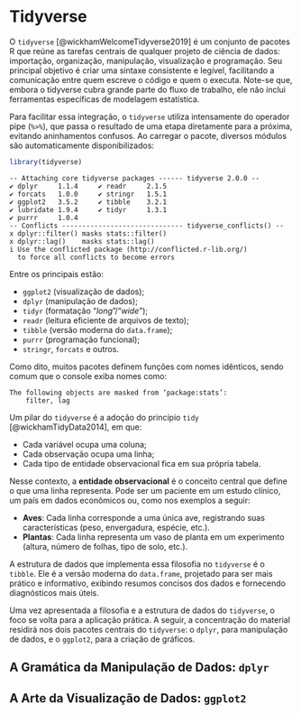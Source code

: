 # Tidyverse

O `tidyverse` [@wickhamWelcomeTidyverse2019] é um conjunto de pacotes R que reúne as tarefas centrais de qualquer projeto de ciência de dados: importação, organização, manipulação, visualização e programação. Seu principal objetivo é criar uma sintaxe consistente e legível, facilitando a comunicação entre quem escreve o código e quem o executa. Note-se que, embora o tidyverse cubra grande parte do fluxo de trabalho, ele não inclui ferramentas específicas de modelagem estatística.

Para facilitar essa integração, o `tidyverse` utiliza intensamente do operador pipe (`%>%`), que passa o resultado de uma etapa diretamente para a próxima, evitando aninhamentos confusos. Ao carregar o pacote, diversos módulos são automaticamente disponibilizados:
```r
library(tidyverse)
```
```text
-- Attaching core tidyverse packages ------ tidyverse 2.0.0 --
✔ dplyr     1.1.4     ✔ readr     2.1.5
✔ forcats   1.0.0     ✔ stringr   1.5.1
✔ ggplot2   3.5.2     ✔ tibble    3.2.1
✔ lubridate 1.9.4     ✔ tidyr     1.3.1
✔ purrr     1.0.4     
-- Conflicts ------------------------------ tidyverse_conflicts() --
x dplyr::filter() masks stats::filter()
x dplyr::lag()    masks stats::lag()
i Use the conflicted package (http://conflicted.r-lib.org/) 
  to force all conflicts to become errors
```
\noindent Entre os principais estão:

- `ggplot2` (visualização de dados);
- `dplyr` (manipulação de dados);
- `tidyr` (formatação "*long*"/"*wide*");
- `readr` (leitura eficiente de arquivos de texto);
- `tibble` (versão moderna do `data.frame`);
- `purrr` (programação funcional);
- `stringr`, `forcats` e outros.

Como dito, muitos pacotes definem funções com nomes idênticos, sendo comum que o console exiba nomes como:
```
The following objects are masked from ‘package:stats’:
    filter, lag
```

Um pilar do `tidyverse` é a adoção do princípio `tidy` [@wickhamTidyData2014], em que:

- Cada variável ocupa uma coluna;
- Cada observação ocupa uma linha;
- Cada tipo de entidade observacional fica em sua própria tabela.

Nesse contexto, a **entidade observacional** é o conceito central que define o que uma linha representa. Pode ser um paciente em um estudo clínico, um país em dados econômicos ou, como nos exemplos a seguir: 

- **Aves**: Cada linha corresponde a uma única ave, registrando suas características (peso, envergadura, espécie, etc.).
- **Plantas**: Cada linha representa um vaso de planta em um experimento (altura, número de folhas, tipo de solo, etc.).

A estrutura de dados que implementa essa filosofia no `tidyverse` é o `tibble`. Ele é a versão moderna do `data.frame`, projetado para ser mais prático e informativo, exibindo resumos concisos dos dados e fornecendo diagnósticos mais úteis.

Uma vez apresentada a filosofia e a estrutura de dados do `tidyverse`, o foco se volta para a aplicação prática. A seguir, a concentração do material residirá nos dois pacotes centrais do `tidyverse`: o `dplyr`, para manipulação de dados, e o `ggplot2`, para a criação de gráficos. 


## A Gramática da Manipulação de Dados: `dplyr`





## A Arte da Visualização de Dados: `ggplot2`

























